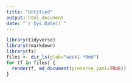 ```yaml
---
title: "Untitled"
output: html_document
date: "`r Sys.Date()`"
---
```


```r
library(tidyverse)
library(rmarkdown)
library(fs)
files <- dir_ls(glob="week1-*Rmd")
for (f in files) {
  render(f, md_document(preserve_yaml=TRUE))
}
```

